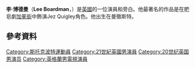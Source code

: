 {{Infobox person
| name = Lee Boardman
| image = Lee_Boardman.jpg
| caption = Boardman in November 2012
| birth_date = {{birth date and age|1972|7|2|df=y}}
| birth_place = 英格蘭[[蘭開夏郡|蘭開夏郡]][[曼徹斯特|曼徹斯特]]
| notable roles =
| years_active = 1996–現在
| spouse = [[Jennifer_James|Jennifer James]]
| residence = 
| occupation = 演員，旁白
| children = 2
}}
'''李·博德曼'''（'''Lee Boardman'''，{{bd|1972年|7月2日}}）是[[英國|英國]]的一位演員和旁白。他最著名的作品是在肥皂劇[[加冕街|加冕街]]中飾演Jez Quigley角色。他出生在曼徹斯特。
==參考資料==
{{reflist}}

{{DEFAULTSORT: Boardman, Lee}}
[[Category:斯托克波特運動員|Category:斯托克波特運動員]]
[[Category:21世紀英國男演員|Category:21世紀英國男演員]]
[[Category:20世纪英国男演员|Category:20世纪英国男演员]]
[[Category:英格蘭男電視演員|Category:英格蘭男電視演員]]
